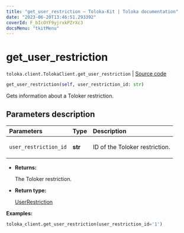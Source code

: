 ```yaml
---
title: "get_user_restriction — Toloka-Kit | Toloka documentation"
date: "2023-06-20T13:46:51.293392"
coverId: F_bIcOYF9yjrxkPZrXc3
docsMenu: "tkitMenu"
---
```


# get_user_restriction

`toloka.client.TolokaClient.get_user_restriction` | [Source code](https://github.com/Toloka/toloka-kit/blob/v1.2.0/src/client/__init__.py#L3254)

```python
get_user_restriction(self, user_restriction_id: str)
```

Gets information about a Toloker restriction.

## Parameters description

| Parameters | Type | Description |
| :----------| :----| :-----------|
`user_restriction_id`|**str**|<p>ID of the Toloker restriction.</p>

* **Returns:**

  The Toloker restriction.

* **Return type:**

  [UserRestriction](/docs/toloka-kit/reference/toloka.client.user_restriction.UserRestriction)

**Examples:**

```python
toloka_client.get_user_restriction(user_restriction_id='1')
```
